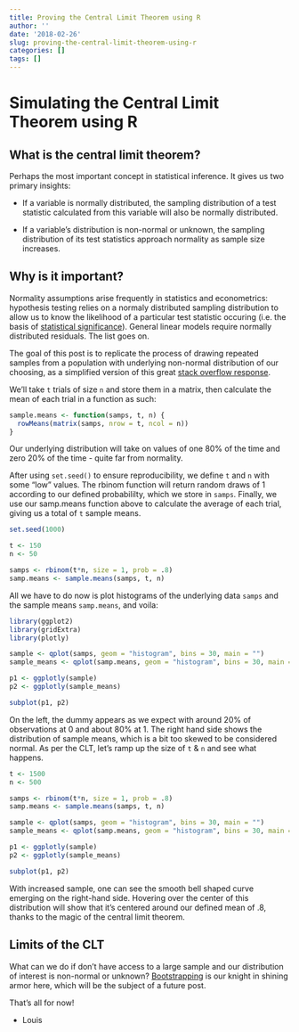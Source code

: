 ```yaml
---
title: Proving the Central Limit Theorem using R
author: ''
date: '2018-02-26'
slug: proving-the-central-limit-theorem-using-r
categories: []
tags: []
---
```


# Simulating the Central Limit Theorem using R

## What is the central limit theorem?

Perhaps the most important concept in statistical inference. It gives us two primary insights:

* If a variable is normally distributed, the sampling distribution of a test statistic calculated from this variable will also be normally distributed.

* If a variable's distribution is non-normal or unknown, the sampling distribution of its test statistics approach normality as sample size increases.

## Why is it important?

Normality assumptions arise frequently in statistics and econometrics: hypothesis testing relies on a normaly distributed sampling distribution to allow us to know the likelihood of a particular test statistic occuring (i.e. the basis of [statistical significance](https://en.wikipedia.org/wiki/Statistical_significance)). General linear models require normally distributed residuals. The list goes on.

The goal of this post is to replicate the process of drawing repeated samples from a population with underlying non-normal distribution of our choosing, as a simplified version of this great [stack overflow response](https://stackoverflow.com/questions/40307510/central-limit-theorem-in-r). 

We'll take `t` trials of size `n` and store them in a matrix, then calculate the mean of each trial in a function as such:

```r
sample.means <- function(samps, t, n) {
  rowMeans(matrix(samps, nrow = t, ncol = n))
}
```

Our underlying distribution will take on values of one 80% of the time and zero 20% of the time - quite far from normality.

After using `set.seed()` to ensure reproducibility, we define `t` and `n` with some "low" values. The rbinom function will return random draws of 1 according to our defined probabililty, which we store in `samps`. Finally, we use our samp.means function above to calculate the average of each trial, giving us a total of `t` sample means.
```r
set.seed(1000)

t <- 150
n <- 50

samps <- rbinom(t*n, size = 1, prob = .8)
samp.means <- sample.means(samps, t, n)
```

All we have to do now is plot histograms of the underlying data `samps` and the sample means `samp.means`, and voila:
\newline
```r
library(ggplot2)
library(gridExtra)
library(plotly)

sample <- qplot(samps, geom = "histogram", bins = 30, main = "")
sample_means <- qplot(samp.means, geom = "histogram", bins = 30, main = "")

p1 <- ggplotly(sample)
p2 <- ggplotly(sample_means)

subplot(p1, p2)

```


On the left, the dummy appears as we expect with around 20% of observations at 0 and about 80% at 1. The right hand side shows the distribution of sample means, which is a bit too skewed to be considered normal. As per the CLT, let's ramp up the size of `t` & `n` and see what happens.

```r
t <- 1500
n <- 500

samps <- rbinom(t*n, size = 1, prob = .8)
samp.means <- sample.means(samps, t, n)

sample <- qplot(samps, geom = "histogram", bins = 30, main = "")
sample_means <- qplot(samp.means, geom = "histogram", bins = 30, main = "")

p1 <- ggplotly(sample)
p2 <- ggplotly(sample_means)

subplot(p1, p2)
```


With increased sample, one can see the smooth bell shaped curve emerging on the right-hand side. Hovering over the center of this distribution will show that it's centered around our defined mean of .8, thanks to the magic of the central limit theorem.


## Limits of the CLT

What can we do if don't have access to a large sample and our distribution of interest is non-normal or unknown? [Bootstrapping](https://en.wikipedia.org/wiki/Bootstrapping_(statistics)) is our knight in shining armor here, which will be the subject of a future post.

That's all for now!

- Louis